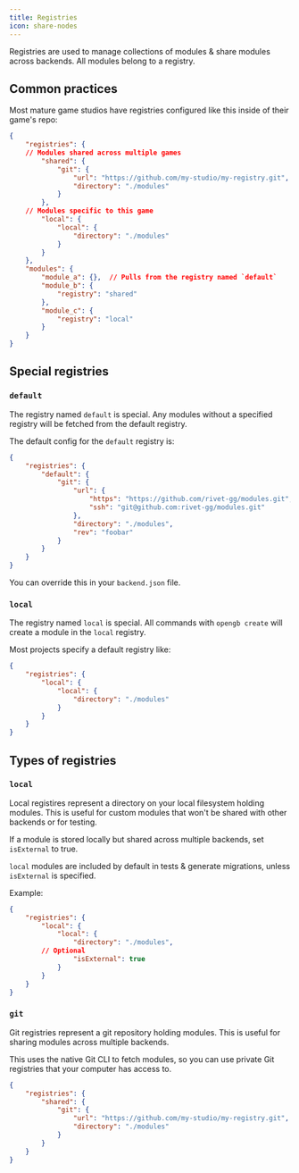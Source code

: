 ```yaml
---
title: Registries
icon: share-nodes
---
```


Registries are used to manage collections of modules & share modules across backends.  All modules belong to a registry.

## Common practices

Most mature game studios have registries configured like this inside of their game's repo:

```json backend.json
{
	"registries": {
    // Modules shared across multiple games
		"shared": {
			"git": {
				"url": "https://github.com/my-studio/my-registry.git",
				"directory": "./modules"
			}
		},
    // Modules specific to this game
		"local": {
			"local": {
				"directory": "./modules"
			}
		}
	},
	"modules": {
		"module_a": {},  // Pulls from the registry named `default`
		"module_b": {
			"registry": "shared"
		},
		"module_c": {
			"registry": "local"
		}
	}
}
```

## Special registries

### `default`

The registry named `default` is special. Any modules without a specified registry will be fetched from the default registry.

The default config for the `default` registry is:

```json backend.json
{
	"registries": {
		"default": {
			"git": {
				"url": {
					"https": "https://github.com/rivet-gg/modules.git",
					"ssh": "git@github.com:rivet-gg/modules.git"
				},
				"directory": "./modules",
				"rev": "foobar"
			}
		}
	}
}
```

You can override this in your `backend.json` file.

### `local`

The registry named `local` is special. All commands with `opengb create` will create a module in the `local` registry.

Most projects specify a default registry like:

```json backend.json
{
	"registries": {
		"local": {
			"local": {
				"directory": "./modules"
			}
		}
	}
}
```

## Types of registries

### `local`

Local registires represent a directory on your local filesystem holding modules. This is useful for custom modules that won't be shared with other backends or for testing.

If a module is stored locally but shared across multiple backends, set `isExternal` to true.

`local` modules are included by default in tests & generate migrations, unless `isExternal` is specified.

Example:

```json backend.json
{
	"registries": {
		"local": {
			"local": {
				"directory": "./modules",
        // Optional
				"isExternal": true
			}
		}
	}
}
```

### `git`

Git registries represent a git repository holding modules. This is useful for sharing modules across multiple backends.

This uses the native Git CLI to fetch modules, so you can use private Git registries that your computer has access to.

```json backend.json
{
	"registries": {
		"shared": {
			"git": {
				"url": "https://github.com/my-studio/my-registry.git",
				"directory": "./modules"
			}
		}
	}
}
```
